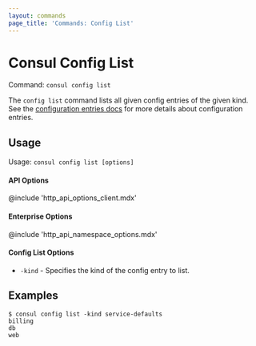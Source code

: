 ```yaml
---
layout: commands
page_title: 'Commands: Config List'
---
```


# Consul Config List

Command: `consul config list`

The `config list` command lists all given config entries of the given kind.
See the [configuration entries docs](/docs/agent/config-entries) for more
details about configuration entries.

## Usage

Usage: `consul config list [options]`

#### API Options

@include 'http_api_options_client.mdx'

#### Enterprise Options

@include 'http_api_namespace_options.mdx'

#### Config List Options

- `-kind` - Specifies the kind of the config entry to list.

## Examples

    $ consul config list -kind service-defaults
    billing
    db
    web
